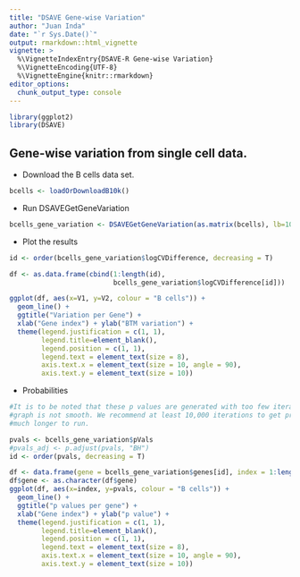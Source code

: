 ```yaml
---
title: "DSAVE Gene-wise Variation"
author: "Juan Inda"
date: "`r Sys.Date()`"
output: rmarkdown::html_vignette
vignette: >
  %\VignetteIndexEntry{DSAVE-R Gene-wise Variation}
  %\VignetteEncoding{UTF-8}
  %\VignetteEngine{knitr::rmarkdown}
editor_options: 
  chunk_output_type: console
---
```



```r
library(ggplot2)
library(DSAVE)
```


## Gene-wise variation from single cell data.

- Download the B cells data set.

```r
bcells <- loadOrDownloadB10k()
```

- Run DSAVEGetGeneVariation

```r
bcells_gene_variation <- DSAVEGetGeneVariation(as.matrix(bcells), lb=10, iterations = 100, maxNumCells=2000, silent=FALSE)

```

- Plot the results

```r
id <- order(bcells_gene_variation$logCVDifference, decreasing = T)

df <- as.data.frame(cbind(1:length(id), 
                          bcells_gene_variation$logCVDifference[id]))

ggplot(df, aes(x=V1, y=V2, colour = "B cells")) + 
  geom_line() +
  ggtitle("Variation per Gene") +
  xlab("Gene index") + ylab("BTM variation") +
  theme(legend.justification = c(1, 1),
        legend.title=element_blank(),
        legend.position = c(1, 1),
        legend.text = element_text(size = 8),
        axis.text.x = element_text(size = 10, angle = 90),
        axis.text.y = element_text(size = 10))
```

- Probabilities

```r
#It is to be noted that these p values are generated with too few iterations; that is why the 
#graph is not smooth. We recommend at least 10,000 iterations to get proper p values, but that takes
#much longer to run.

pvals <- bcells_gene_variation$pVals
#pvals_adj <- p.adjust(pvals, "BH")
id <- order(pvals, decreasing = T)

df <- data.frame(gene = bcells_gene_variation$genes[id], index = 1:length(pvals[id]), pvals = pvals[id])
df$gene <- as.character(df$gene)
ggplot(df, aes(x=index, y=pvals, colour = "B cells")) + 
  geom_line() +
  ggtitle("p values per gene") +
  xlab("Gene index") + ylab("p value") +
  theme(legend.justification = c(1, 1),
        legend.title=element_blank(),
        legend.position = c(1, 1),
        legend.text = element_text(size = 8),
        axis.text.x = element_text(size = 10, angle = 90),
        axis.text.y = element_text(size = 10))

```
